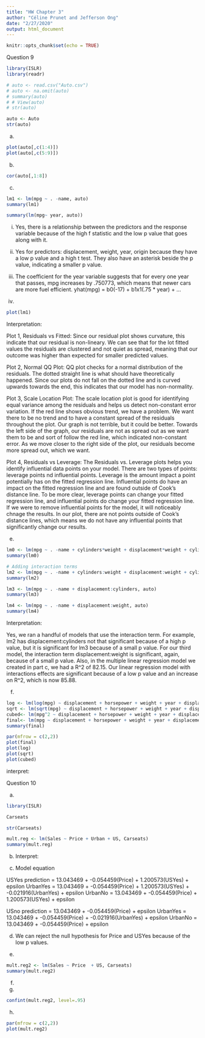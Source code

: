 ```yaml
---
title: "HW Chapter 3"
author: "Céline Prunet and Jefferson Ong"
date: "2/27/2020"
output: html_document
---
```


```r
knitr::opts_chunk$set(echo = TRUE)
```

Question 9

```r
library(ISLR)
library(readr)
```




```r
# auto <- read.csv("Auto.csv")
# auto <- na.omit(auto)
# summary(auto)
# # View(auto)
# str(auto)

auto <- Auto
str(auto)
```

a)
```r
plot(auto[,c(1:4)])
plot(auto[,c(5:9)])

```

b)

```r
cor(auto[,1:8])
```

c)

```r
lm1 <- lm(mpg ~ . -name, auto)
summary(lm1)

```

```r
summary(lm(mpg~ year, auto))
```

i) Yes, there is a relationship between the predictors and the response variable because of the high f statistic and the low p value that goes along with it.
ii) Yes for predictors: displacement, weight, year, origin because they have a low p value and a high t test. They also have an asterisk beside the p value, indicating a smaller p value. 
iii) The coefficient for the year variable suggests that for every one year that passes, mpg increases by .750773, which means that newer cars are more fuel efficient. yhat(mpg) = b0(-17) + b1x1(.75 * year) + ...


d)

```r
plot(lm1)
```
Interpretation:

Plot 1, Residuals vs Fitted: Since our residual plot shows curvature, this indicate that our residual is non-lineary. We can see that for the lot fitted values the residuals are clustered and not quiet as spread, meaning that our outcome was higher than expected for smaller predicted values. 

Plot 2, Normal QQ Plot: QQ plot checks for a normal distribution of the residuals. The dotted straight line is what should have theoretically happened. Since our plots do not fall on the dotted line and is curved upwards towards the end,  this indicates that our model has non-normality.

Plot 3, Scale Location Plot: The scale location plot is good for identifying equal variance among the residuals and helps us detect non-constant error variation. If the red line shows obvious trend, we have a problem. We want there to be no trend and to have a constant spread of the residuals throughout the plot. Our graph is not terrible, but it could be better. Towards the left side of the graph, our residuals are not as spread out as we want them to be and sort of follow the red line, which indicated non-constant error. As we move closer to the right side of the plot, our residuals become more spread out, which we want.
                      
Plot 4, Residuals vs Leverage: The Residuals vs. Leverage plots helps you identify influential data points on your model. There are two types of points: leverage points nd influential points. Leverage is the amount impact a point potentially has on the fitted regression line. Influential points do have an impact on the fitted regression line and are found outside of Cook's distance line. To be more clear, leverage points can change your fitted regression line, and influential points do change your fitted regression line. If we were to remove influential points for the model, it will noticeably chnage the results. In our plot, there are not points outside of Cook's distance lines, which means we do not have any influential points that significantly change our results.

e)
```r
lm0 <- lm(mpg ~ . -name + cylinders*weight + displacement*weight + cylinders*displacement , auto)
summary(lm0)
```

```r
# Adding interaction terms
lm2 <- lm(mpg ~ . -name + cylinders:weight + displacement:weight + cylinders:displacement , auto)
summary(lm2)
```

```r
lm3 <- lm(mpg ~ . -name + displacement:cylinders, auto)
summary(lm3)
```

```r
lm4 <- lm(mpg ~ . -name + displacement:weight, auto)
summary(lm4)
```

Interpretation:

Yes, we ran a handful of models that use the interaction term. For example, lm2 has displacement:cylinders not that significant because of a high p value, but it is significant for lm3 because of a small p value. For our third model, the interaction term displacement:weight is significant, again, because of a small p value. Also, in the multiple linear regression model we created in part c, we had a R^2 of 82.15. Our linear regression model with interactions effects are significant because of a low p value and an increase on R^2, which is now 85.88.                                                                                         

f)

```r
log <- lm(log(mpg) ~ displacement + horsepower + weight + year + displacement:weight, auto)
sqrt <- lm(sqrt(mpg) ~ displacement + horsepower + weight + year + displacement:weight, auto)
cubed<- lm(mpg^2 ~ displacement + horsepower + weight + year + displacement:weight, auto)
final<- lm(mpg ~ displacement + horsepower + weight + year + displacement:weight, auto)
summary(final)

par(mfrow = c(2,2))
plot(final)
plot(log)
plot(sqrt)
plot(cubed)
```
interpret: 



Question 10

a)

```r
library(ISLR)
```

```r
Carseats
```
```r
str(Carseats)
```

```r
mult.reg <- lm(Sales ~ Price + Urban + US, Carseats)
summary(mult.reg)
```

b) Interpret: 



c) Model equation

USYes prediction = 13.043469 + -0.054459(Price) + 1.200573(USYes) + epsilon
      UrbanYes = 13.043469 + -0.054459(Price) + 1.200573(USYes) + -0.021916(UrbanYes) + epsilon
      UrbanNo = 13.043469 + -0.054459(Price) + 1.200573(USYes) + epsilon
      
      
USno prediction = 13.043469 + -0.054459(Price) + epsilon
      UrbanYes = 13.043469 + -0.054459(Price) + -0.021916(UrbanYes) + epsilon
      UrbanNo = 13.043469 + -0.054459(Price) + epsilon


d) We can reject the null hypothesis for  Price and USYes because of the low p values. 


e) 

```r
mult.reg2 <- lm(Sales ~ Price  + US, Carseats)
summary(mult.reg2)
```

f)

g)

```r
confint(mult.reg2, level=.95)
```

h)

```r
par(mfrow = c(2,2))
plot(mult.reg2)
```

